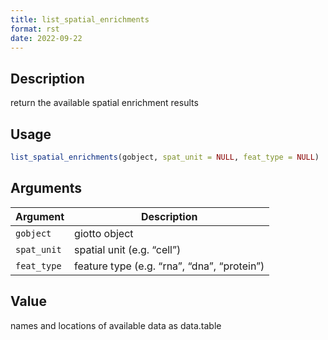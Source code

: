 ```yaml
--- 
title: list_spatial_enrichments 
format: rst 
date: 2022-09-22 
--- 
```


## Description

return the available spatial enrichment results


## Usage

```r
list_spatial_enrichments(gobject, spat_unit = NULL, feat_type = NULL)
```


## Arguments

Argument      |Description
------------- |----------------
`gobject`     |     giotto object
`spat_unit`     |     spatial unit (e.g. "cell")
`feat_type`     |     feature type (e.g. "rna", "dna", "protein")


## Value

names and locations of available data as data.table


